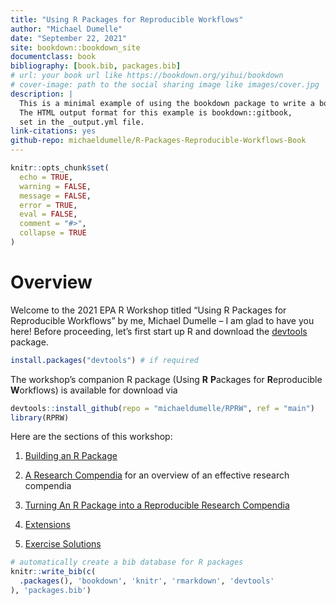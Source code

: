 ```yaml
--- 
title: "Using R Packages for Reproducible Workflows"
author: "Michael Dumelle"
date: "September 22, 2021"
site: bookdown::bookdown_site
documentclass: book
bibliography: [book.bib, packages.bib]
# url: your book url like https://bookdown.org/yihui/bookdown
# cover-image: path to the social sharing image like images/cover.jpg
description: |
  This is a minimal example of using the bookdown package to write a book.
  The HTML output format for this example is bookdown::gitbook,
  set in the _output.yml file.
link-citations: yes
github-repo: michaeldumelle/R-Packages-Reproducible-Workflows-Book
---
```


<!-- build book rmarkdown::render_site(encoding = 'UTF-8') -->

```r
knitr::opts_chunk$set(
  echo = TRUE,
  warning = FALSE,
  message = FALSE,
  error = TRUE,
  eval = FALSE,
  comment = "#>",
  collapse = TRUE
)
```

# Overview {-}

Welcome to the 2021 EPA R Workshop titled "Using R Packages for Reproducible Workflows" by me, Michael Dumelle -- I am glad to have you here! Before proceeding, let's first start up R and download the [devtools](https://devtools.r-lib.org/) package.
```r
install.packages("devtools") # if required
```

The workshop's companion R package (Using **R** **P**ackages for **R**eproducible **W**orkflows) is available for download via
```r
devtools::install_github(repo = "michaeldumelle/RPRW", ref = "main")
library(RPRW)
```


Here are the sections of this workshop:

1. [Building an R Package](#r-package)

2. [A Research Compendia](#a-research-compendia) for an overview of an effective research compendia

3. [Turning An R Package into a Reproducible Research Compendia](#your-compendia)

4. [Extensions](#extensions)

5. [Exercise Solutions](#exercise-solutions)

```r
# automatically create a bib database for R packages
knitr::write_bib(c(
  .packages(), 'bookdown', 'knitr', 'rmarkdown', 'devtools'
), 'packages.bib')
```